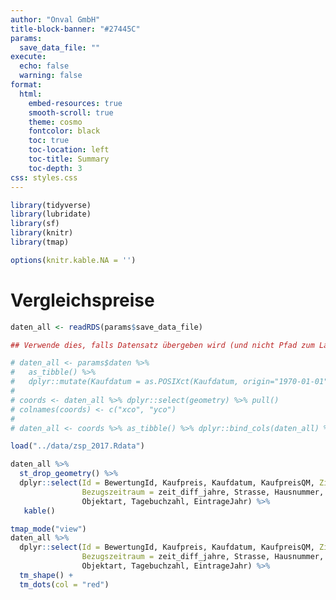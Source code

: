 ```yaml
---
author: "Onval GmbH"
title-block-banner: "#27445C"
params:
  save_data_file: ""
execute:
  echo: false 
  warning: false
format: 
  html:
    embed-resources: true
    smooth-scroll: true
    theme: cosmo
    fontcolor: black
    toc: true
    toc-location: left
    toc-title: Summary
    toc-depth: 3
css: styles.css
---
```


```r
library(tidyverse)
library(lubridate)
library(sf)
library(knitr)
library(tmap)

options(knitr.kable.NA = '')
```

# Vergleichspreise

```r
daten_all <- readRDS(params$save_data_file)
```

```r
## Verwende dies, falls Datensatz übergeben wird (und nicht Pfad zum Laden der Daten)

# daten_all <- params$daten %>%
#   as_tibble() %>%
#   dplyr::mutate(Kaufdatum = as.POSIXct(Kaufdatum, origin="1970-01-01") %>% as.Date() %>% ymd())
# 
# coords <- daten_all %>% dplyr::select(geometry) %>% pull()
# colnames(coords) <- c("xco", "yco")
# 
# daten_all <- coords %>% as_tibble() %>% dplyr::bind_cols(daten_all) %>% st_as_sf(coords = c("xco", "yco"))
``` 

```r
load("../data/zsp_2017.Rdata")
```

```r
daten_all %>%  
  st_drop_geometry() %>%  
  dplyr::select(Id = BewertungId, Kaufpreis, Kaufdatum, KaufpreisQM, Zins = zins, PreisValorisiert, 
                Bezugszeitraum = zeit_diff_jahre, Strasse, Hausnummer, Grundflaeche, NutzflaecheBerechnet, 
                Objektart, Tagebuchzahl, EintrageJahr) %>%  
   kable() 
``` 

```r
tmap_mode("view")
daten_all %>% 
  dplyr::select(Id = BewertungId, Kaufpreis, Kaufdatum, KaufpreisQM, Zins = zins, PreisValorisiert, 
                Bezugszeitraum = zeit_diff_jahre, Strasse, Hausnummer, Grundflaeche, NutzflaecheBerechnet, 
                Objektart, Tagebuchzahl, EintrageJahr) %>%   
  tm_shape() +
  tm_dots(col = "red")
```
